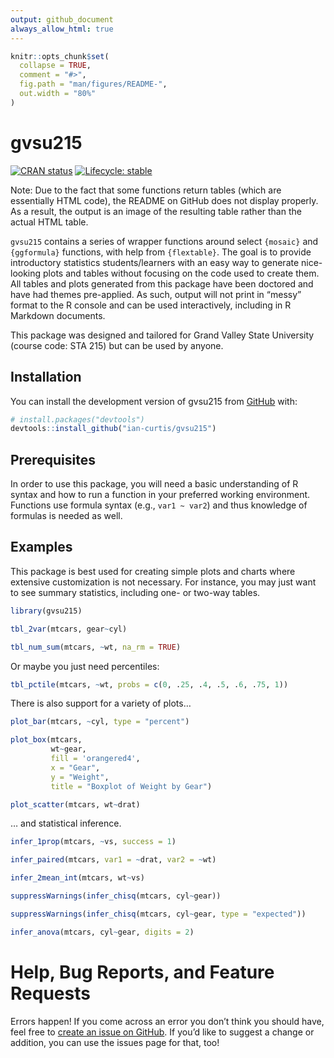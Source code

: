 ```yaml
---
output: github_document
always_allow_html: true
---
```


<!-- README.md is generated from README.Rmd. Please edit that file -->

```r
knitr::opts_chunk$set(
  collapse = TRUE,
  comment = "#>",
  fig.path = "man/figures/README-",
  out.width = "80%"
)
```

# gvsu215

<!-- badges: start -->
[![CRAN status](https://www.r-pkg.org/badges/version/gvsu215)](https://CRAN.R-project.org/package=gvsu215)
[![Lifecycle: stable](https://img.shields.io/badge/lifecycle-stable-brightgreen.svg)](https://lifecycle.r-lib.org/articles/stages.html#stable)
<!-- badges: end -->

Note: Due to the fact that some functions return tables (which are essentially HTML code), the README on GitHub does not display properly. As a result, the output is an image of the resulting table rather than the actual HTML table.

`gvsu215` contains a series of wrapper functions around select `{mosaic}` and `{ggformula}` functions, with help from `{flextable}`. The goal is to provide introductory statistics students/learners with an easy way to generate nice-looking plots and tables without focusing on the code used to create them. All tables and plots generated from this package have been doctored and have had themes pre-applied. As such, output will not print in "messy" format to the R console and can be used interactively, including in R Markdown documents.

This package was designed and tailored for Grand Valley State University (course code: STA 215) but can be used by anyone.

## Installation

You can install the development version of gvsu215 from [GitHub](https://github.com/ian-curtis/gvsu215) with:

``` r
# install.packages("devtools")
devtools::install_github("ian-curtis/gvsu215")
```

## Prerequisites

In order to use this package, you will need a basic understanding of R syntax and how to run a function in your preferred working environment. Functions use formula syntax (e.g., `var1 ~ var2`) and thus knowledge of formulas is needed as well.

## Examples

This package is best used for creating simple plots and charts where extensive customization is not necessary. For instance, you may just want to see summary statistics, including one- or two-way tables.

```r
library(gvsu215)
```

```r
tbl_2var(mtcars, gear~cyl)
```

```r
tbl_num_sum(mtcars, ~wt, na_rm = TRUE)
```

Or maybe you just need percentiles:

```r
tbl_pctile(mtcars, ~wt, probs = c(0, .25, .4, .5, .6, .75, 1))
```

There is also support for a variety of plots...

```r
plot_bar(mtcars, ~cyl, type = "percent")

plot_box(mtcars, 
         wt~gear, 
         fill = 'orangered4', 
         x = "Gear", 
         y = "Weight", 
         title = "Boxplot of Weight by Gear")

plot_scatter(mtcars, wt~drat)
```

... and statistical inference.

```r
infer_1prop(mtcars, ~vs, success = 1)
```

```r
infer_paired(mtcars, var1 = ~drat, var2 = ~wt)
```

```r
infer_2mean_int(mtcars, wt~vs)
```

```r
suppressWarnings(infer_chisq(mtcars, cyl~gear))
```

```r
suppressWarnings(infer_chisq(mtcars, cyl~gear, type = "expected"))
```

```r
infer_anova(mtcars, cyl~gear, digits = 2)
```

# Help, Bug Reports, and Feature Requests

Errors happen! If you come across an error you don't think you should have, feel free to [create an issue on GitHub](https://github.com/ian-curtis/gvsu215/issues). If you'd like to suggest a change or addition, you can use the issues page for that, too!


